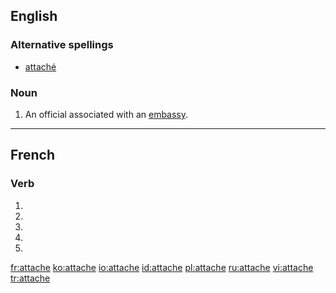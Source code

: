 {{see|attaché}}
==English==

===Alternative spellings===
* [[attaché]]

===Noun===
{{en-noun}}

# An official associated with an [[embassy]].

----

==French==

===Verb===
{{fr-verb-form}}

# {{form of|[[first-person|First-person]] [[singular]] [[present indicative]]|[[attacher#French|attacher]]|lang=French}}
# {{form of|[[second-person|First-person]] [[singular]] [[present indicative]]|[[attacher#French|attacher]]|lang=French}}
# {{form of|First-person singular [[present subjunctive]]|attacher#French|attacher|lang=French}}
# {{form of|[[third-person|Third-person]] singular [[present subjunctive]]|attacher#French|attacher|lang=French}}
# {{form of|Second-person singular [[imperative]]|attacher#French|attacher|lang=French}}

[[fr:attache]]
[[ko:attache]]
[[io:attache]]
[[id:attache]]
[[pl:attache]]
[[ru:attache]]
[[vi:attache]]
[[tr:attache]]